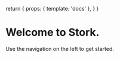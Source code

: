   return {
    props: { template: 'docs' },
  }
}

# Welcome to Stork.

Use the navigation on the left to get started.